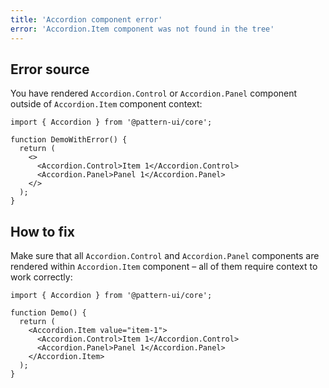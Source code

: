 ```yaml
---
title: 'Accordion component error'
error: 'Accordion.Item component was not found in the tree'
---
```


## Error source

You have rendered `Accordion.Control` or `Accordion.Panel` component outside of `Accordion.Item` component context:

```tsx
import { Accordion } from '@pattern-ui/core';

function DemoWithError() {
  return (
    <>
      <Accordion.Control>Item 1</Accordion.Control>
      <Accordion.Panel>Panel 1</Accordion.Panel>
    </>
  );
}
```

## How to fix

Make sure that all `Accordion.Control` and `Accordion.Panel` components
are rendered within `Accordion.Item` component – all of them require context to work correctly:

```tsx
import { Accordion } from '@pattern-ui/core';

function Demo() {
  return (
    <Accordion.Item value="item-1">
      <Accordion.Control>Item 1</Accordion.Control>
      <Accordion.Panel>Panel 1</Accordion.Panel>
    </Accordion.Item>
  );
}
```
